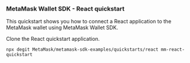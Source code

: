 ### MetaMask Wallet SDK - React quickstart

This quickstart shows you how to connect a React application to the MetaMask wallet using
MetaMask Wallet SDK.

Clone the React quickstart application.

```shell
npx degit MetaMask/metamask-sdk-examples/quickstarts/react mm-react-quickstart
```
